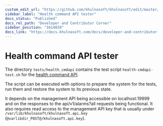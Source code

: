 ```yaml
---
custom_edit_url: "https://github.com/khulnasoft/khulnasoft/edit/master/tests/health_mgmtapi/README.md"
sidebar_label: "Health command API tester"
docs_status: "Published"
docs_rel_path: "Developer and Contributor Corner"
sidebar_position: "1614020"
docs_link: "https://docs.khulnasoft.com/docs/developer-and-contributor-corner/health-command-api-tester"
---
```


# Health command API tester

The directory `tests/health_cmdapi` contains the test script `health-cmdapi-test.sh` for the [health command API](/docs/alerts-&-notifications/health-api-calls).

The script can be executed with options to prepare the system for the tests, run them and restore the system to its previous state. 

It depends on the management API being accessible on localhost:19999 and on the responses to the api/v1/alarms?all requests being functional.
It also requires read access to the management API key that is usually under `/var/lib/khulnasoft/khulnasoft.api.key` (`@varlibdir_POST@/khulnasoft.api.key`).



